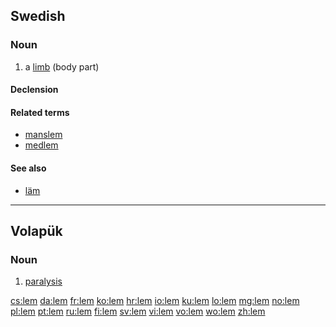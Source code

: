 {{also|LEM}}
==Swedish==

===Noun===
{{sv-noun|g=c}}

# a [[limb]] (body part)

====Declension====
{{sv-noun-reg-ar|2=lemm}}

====Related terms====
* [[manslem]]
* [[medlem]]

====See also====
* [[läm]]

----

==Volapük==

===Noun===
{{infl|vo|noun}}

# [[paralysis]]

[[cs:lem]]
[[da:lem]]
[[fr:lem]]
[[ko:lem]]
[[hr:lem]]
[[io:lem]]
[[ku:lem]]
[[lo:lem]]
[[mg:lem]]
[[no:lem]]
[[pl:lem]]
[[pt:lem]]
[[ru:lem]]
[[fi:lem]]
[[sv:lem]]
[[vi:lem]]
[[vo:lem]]
[[wo:lem]]
[[zh:lem]]